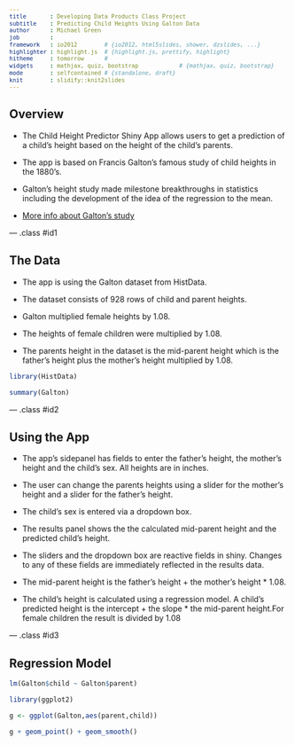 ```yaml
---
title       : Developing Data Products Class Project
subtitle    : Predicting Child Heights Using Galton Data
author      : Michael Green
job         : 
framework   : io2012        # {io2012, html5slides, shower, dzslides, ...}
highlighter : highlight.js  # {highlight.js, prettify, highlight}
hitheme     : tomorrow      # 
widgets     : mathjax, quiz, bootstrap            # {mathjax, quiz, bootstrap}
mode        : selfcontained # {standalone, draft}
knit        : slidify::knit2slides
---
```





## Overview


- The Child Height Predictor Shiny App allows users to get a prediction of a child's height based on the height of the child's parents.


- The app is based on Francis Galton's famous study of child heights in the 1880's.


- Galton's height study made milestone breakthroughs
in statistics including the development of the idea of the regression to the mean.

- <a href="https://select-statistics.co.uk/blog/regression-to-the-mean-as-relevant-today-as-it-was-in-the-1900s">More info about Galton's study</a>

--- .class #id1

## The Data

- The app is using the Galton dataset from HistData.

- The dataset consists of 928 rows of child and parent heights.

- Galton multiplied female heights by 1.08. 

- The heights of female children were multiplied by 1.08.

- The parents height in the dataset is the mid-parent height which is the father's height plus the mother's height multiplied by 1.08.


<style type="text/css">

code.r{
  font-size: 12px;
}
pre {
  font-size: 12px
}
</style>

```r
library(HistData)

summary(Galton)

```

--- .class #id2


## Using the App
- The app's sidepanel has fields to enter the father's height, the mother's height and the child's sex. All heights are in inches.

- The user can change the parents heights using a slider for the mother's height and a slider for the father's height.

- The child's sex is entered via a dropdown box.

- The results panel shows the the calculated mid-parent height and the predicted child's height.

- The sliders and the dropdown box are reactive fields in shiny. Changes to any of these fields are immediately reflected in the results data.

- The mid-parent height is the father's height + the mother's height * 1.08.

- The child's height is calculated using a regression model. 
A child's predicted height is the intercept + the slope * the mid-parent height.For female children the result is divided by 1.08


--- .class #id3

<style type='text/css'>
img {
    max-height: 560px;
    max-width: 864px;
}
</style>

## Regression Model

```r
lm(Galton$child ~ Galton$parent)

```


```r
library(ggplot2)

g <- ggplot(Galton,aes(parent,child))

g + geom_point() + geom_smooth()


```


